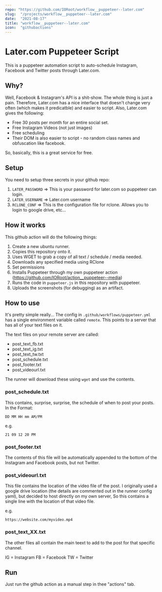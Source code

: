 ```yaml
---
repo: "https://github.com/IORoot/workflow__puppeteer--later.com"
slug:  "/projects/workflow__puppeteer--later.com"
date:  "2021-08-17"
title: "workflow__puppeteer--later.com"
icon:  "githubactions"
---
```

# Later.com Puppeteer Script

This is a puppeteer automation script to auto-schedule Instagram, Facebook and Twitter posts through Later.com.

## Why?
Well, Facebook & Instagram's API is a shit-show. The whole thing is just a pain.
Therefore, Later.com has a nice interface that doesn't change very often (which makes it predicatble) and easier to script. 
Also, Later.com gives the following:
- Free 30 posts per month for an entire social set.
- Free Instagram Videos (not just images)
- Free scheduling
- Their DOM is also easier to script - no random class names and obfuscation like facebook.

So, basically, this is a great service for free.


## Setup
You need to setup three secrets in your github repo:
1. `LATER_PASSWORD` => This is your password for later.com so puppeteer can login.
2. `LATER_USERNAME` => Later.com username
3. `RCLONE_CONF`    => This is the configuration file for rclone. Allows you to login to google drive, etc...


## How it works

This github action will do the following things:

1. Create a new ubuntu runner.
1. Copies this repository onto it.
1. Uses WGET to grab a copy of all text / schedule / media needed. 
1. Downloads any specified media using RClone
1. Set permissions
1. Installs Puppeteer through my own puppeteer action (https://github.com/IORoot/action__puppeteer--media)
1. Runs the code in `puppeteer.js` in this repository with puppeteer.
1. Uploads the screenshots (for debugging) as an artifact.


## How to use

It's pretty simple really... The config in `.github/workflows/puppeteer.yml` has a single environment variable called `remote`. This points to a server that has all of your text files on it.

The text files on your remote server are called:
- post_text_fb.txt
- post_text_ig.txt
- post_text_tw.txt
- post_schedule.txt
- post_footer.txt
- post_videourl.txt

The runner will download these using `wget` and use the contents.

### post_schedule.txt

This contains, surprise, surprise, the schedule of when to post your posts.
In the Format:
```
DD MM HH mm AM/PM
```

e.g.
```
21 09 12 20 PM
```

### post_footer.txt
The contents of this file will be automatically appended to the bottom of the Instagram and Facebook posts, but not Twitter.

### post_videourl.txt
This file contains the location of the video file of the post. I originally used a google drive location (the details are commented out in the runner config yaml), but decided to host directly on my own server, So this contains a single line with the location of that video file.

e.g.
```
https://website.com/myvideo.mp4
```

### post_text_XX.txt
The other files all contain the main teext to add to the post for that specific channel.

IG = Instagram
FB = Facebook
TW = Twitter

## Run

Just run the github action as a manual step in thee "actions" tab.
